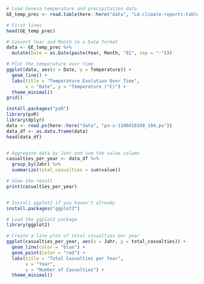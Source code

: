 
```r
# Load Geneva temperature and precipitation data
GE_temp_prec <- read.table(here::here("data", "LA-climate-reports-tables-homogenized_GVE.txt"), header = FALSE, skip = 28, col.names = c("Year", "Month", "Temperature", "Precipitation"))

# First lines
head(GE_temp_prec)

# Convert Year and Month to a Date format
data <- GE_temp_prec %>%
  mutate(Date = as.Date(paste(Year, Month, "01", sep = "-")))

# Plot the temperature over time
ggplot(data, aes(x = Date, y = Temperature)) +
  geom_line() +
  labs(title = "Temperature Evolution Over Time",
       x = "Date", y = "Temperature (°C)") +
  theme_minimal()
grid()
```

```r
install.packages("pxR")
library(pxR)
library(dplyr)
data <- read.px(here::here("data", "px-x-1106010100_104.px"))
data_df <- as.data.frame(data)
head(data_df)


# Aggregate data by Jahr and sum the value column
casualties_per_year <- data_df %>%
  group_by(Jahr) %>%
  summarize(total_casualties = sum(value))

# View the result
print(casualties_per_year)


# Install ggplot2 if you haven't already
install.packages("ggplot2")

# Load the ggplot2 package
library(ggplot2)

# Create a line plot of total casualties per year
ggplot(casualties_per_year, aes(x = Jahr, y = total_casualties)) +
  geom_line(color = "blue") +
  geom_point(color = "red") +
  labs(title = "Total Casualties per Year",
       x = "Year",
       y = "Number of Casualties") +
  theme_minimal()
```

